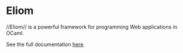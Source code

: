 =Eliom=

//Eliom// is a powerful framework for programming Web applications in OCaml.

See the full documentation [[wiki(15):|here]].
